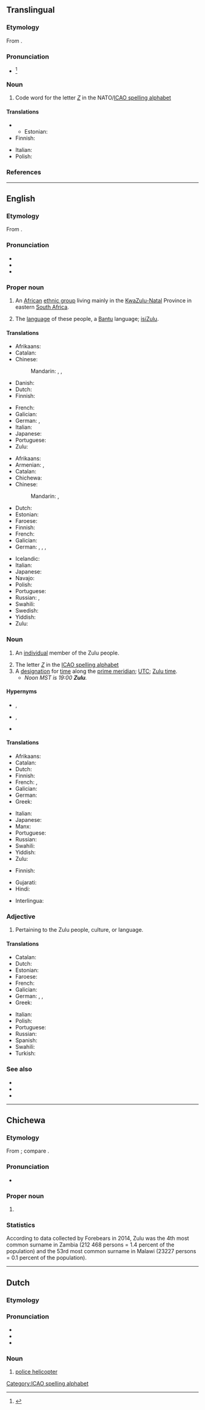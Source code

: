 {{also|zulu|zulú|zulù|żulu}}
==Translingual==

===Etymology===
From {{der|mul|en|Zulu}}.

===Pronunciation===
* {{IPA|mul|[ˈzuːluː]}}<ref name=":3">{{Cite book|url=https://www.icao.int/Meetings/anconf12/Document%20Archive/AN10_V2_cons%5B1%5D.pdf|title=Annex 10 to the Convention on International Civil Aviation: Aeronautical Telecommunications; Volume II Communication Procedures including those with PANS status|page=§5.2.1.3, Figure 5–1|publisher=International Civil Aviation Organization|edition=6th|date=October 2001|access-date=23 January 2019|archive-url=https://web.archive.org/web/20190331002913/https://www.icao.int/Meetings/anconf12/Document%20Archive/AN10_V2_cons%5B1%5D.pdf|archive-date=31 March 2019|url-status=live}}</ref>

===Noun===
{{head|mul|noun}}

# Code word for the letter ''[[Z]]'' in the NATO/[[ICAO spelling alphabet]]

====Translations====
{{trans-top|the letter "Z" in a national spelling alphabet}}
** Estonian: {{t+|et|Zürich}}
* Finnish: {{t+|fi|tseta}}
{{trans-mid}}
* Italian: {{t|it|Zara}}
* Polish: {{t+|pl|zulu}}
{{trans-bottom}}

===References===
<references/>

[[Category:ICAO spelling alphabet]]

----

==English==
{{wikipedia|Zulu (disambiguation)}}

===Etymology===
From {{der|en|zu|umZulu}}.

===Pronunciation===
* {{IPA|en|/ˈzuːluː/}}
* {{audio|en|En-ca-Zulu.oga|Audio (Canada)}}
* {{rhymes|en|uːluː|s=2}}

===Proper noun===
{{en-proper noun}}

# {{topics|en|Ethnonyms}} An [[African]] [[ethnic group]] living mainly in the [[KwaZulu-Natal]] Province in eastern [[South Africa]].
# {{topics|en|Languages}} {{lb|en|uncountable}} The [[language]] of these people, a [[Bantu]] language; [[isiZulu]].
#: {{syn|en|isiZulu}}

====Translations====
{{trans-top|African ethnic group}}
* Afrikaans: {{t+|af|Zoeloe}}
* Catalan: {{t+|ca|zulu}}
* Chinese:
*: Mandarin: {{t|cmn|祖魯族人}}, {{t|cmn|祖鲁族人|tr=Zǔlǔ zúrén}},{{t+|cmn|祖鲁人}}
* Danish: {{t|da|Zulu}}
* Dutch: {{t+|nl|Zoeloes|p}}
* Finnish: {{t|fi|zulut|p}}
{{trans-mid}}
* French: {{t+|fr|Zoulous|m-p}}
* Galician: {{t+|gl|zulú}}
* German: {{t+|de|Zulu|m-p}}, {{t+|de|Zulus|m-p}}
* Italian: {{t+|it|zulù|m|f}}
* Japanese: {{t|ja|ズールー族|tr=zūrū-zoku}}
* Portuguese: {{t+|pt|zulu}}
* Zulu: {{t|zu|amaZulu|c6}}
{{trans-bottom}}

{{trans-top|language}}
* Afrikaans: {{t+|af|Zoeloe}}
* Armenian: {{t+|hy|զուլու}}, {{t+|hy|զուլուերեն}}
* Catalan: {{t+|ca|zulu|m}}
* Chichewa: {{t|ny|Chizulu}}
* Chinese:
*: Mandarin: {{t|cmn|祖魯語}}, {{t|cmn|祖鲁语|tr=Zǔlǔyǔ}}
* Dutch: {{t+|nl|Zoeloe|n}}
* Estonian: {{t|et|suulu}}
* Faroese: {{t|fo|sulu|n}}
* Finnish: {{t+|fi|zulu}}
* French: {{t+|fr|zoulou|m}}
* Galician: {{t+|gl|zulú}}
* German: {{t+|de|Zulu|n}}, {{t|de|Zulusprache|f}}, {{t|de|Zuluisch|n}}, {{t+|de|isiZulu|n}}
{{trans-mid}}
* Icelandic: {{t|is|súlú}}
* Italian: {{t+|it|zulù|m}}
* Japanese: {{t+|ja|ズールー語|tr=zūrū-go}}
* Navajo: {{t|nv|Zulu Dineʼé bizaad}}
* Polish: {{t+|pl|zulu|n}}
* Portuguese: {{t+|pt|zulu}}
* Russian: {{t+|ru|зу́лу|m}}, {{t+|ru|зулу́сский|m}}
* Swahili: {{t|sw|Kizulu}}
* Swedish: {{t+|sv|zulu|c}}
* Yiddish: {{t|yi|זולו|n}}
* Zulu: {{t+|zu|isiZulu|c7}}
{{trans-bottom}}

===Noun===
{{en-noun|~|Zulu|s}}

# {{lb|en|countable}} An [[individual]] member of the Zulu people.
# The letter ''[[Z]]'' in the [[ICAO spelling alphabet]]
# A [[designation]] for [[time]] along the [[prime meridian]]; [[UTC]]; [[Zulu time]].
#* ''Noon MST is 19:00 '''Zulu'''.''

====Hypernyms====
* {{sense|member of the Zulu people}} {{l|en|human}}, {{l|en|individual}}
* {{sense|the letter "Z" in ICAO spelling alphabet}} {{l|en|character}}, {{l|en|letter}}
* {{sense|Zulu time}} {{l|en|time zone}}

====Translations====
{{trans-top|member of the Zulu people}}
* Afrikaans: {{t+|af|Zoeloe}}
* Catalan: {{t+|ca|zulu}}
* Dutch: {{t+|nl|Zoeloe|m}}
* Finnish: {{t+|fi|zulu}}
* French: {{t+|fr|Zoulou|m}}, {{t+|fr|Zouloue|f}}
* Galician: {{t+|gl|zulú}}
* German: {{t+|de|Zulu|m|f}}
* Greek: {{t+|el|Ζουλού}}
{{trans-mid}}
* Italian: {{t+|it|zulù|m|f}}
* Japanese: {{t|ja|ズールー人|tr=zūrū-jin}}
* Manx: {{t|gv|Sooloo|m}}
* Portuguese: {{t+|pt|zulu}}
* Russian: {{t+|ru|зулу́с|m}}
* Swahili: {{t|sw|Mzulu}}
* Yiddish: {{t|yi|זולו|m}}
* Zulu: {{t|zu|umZulu|c1|c6}}
{{trans-bottom}}

{{trans-top|Zulu time}}
* Finnish: {{t+|fi|UTC}}
{{trans-mid}}
{{trans-bottom}}

{{checktrans-top}}
* Gujarati: {{t-check|gu|ઝૂલૂ}}
* Hindi: {{t+check|hi|ज़ूलू}}
{{trans-mid}}
* Interlingua: {{t-check|ia|Zulu}}
{{trans-bottom}}

===Adjective===
{{en-adj|-}}

# Pertaining to the Zulu people, culture, or language.

====Translations====
{{trans-top|pertaining to the Zulu people, culture, or language}}
* Catalan: {{t+|ca|zulu}}
* Dutch: {{t+|nl|Zoeloe}}
* Estonian: {{t|et|suulu}}
* Faroese: {{t|fo|sulu|n}}
* French: {{t+|fr|zoulou}}
* Galician: {{t+|gl|zulú}}
* German: {{t|de|Zulu-}}, {{t|de|zulu-}}, {{t|de|zuluisch}}
* Greek: {{t+|el|Ζουλού}}
{{trans-mid}}
* Italian: {{t+|it|zulù}}
* Polish: {{t|pl|Zulus}}
* Portuguese: {{t+|pt|zulu}}
* Russian: {{t+|ru|зулу́сский}}
* Spanish: {{t+|es|zulú}}
* Swahili: {{t|sw|Kizulu}}
* Turkish: {{t+|tr|Zuluca}}
{{trans-bottom}}

===See also===
* {{langcat|zu}}
* {{langlist}}
* {{ISO 639|link=Ethnologue|1code=zu|code=zul}}

----

==Chichewa==

===Etymology===
From {{der|ny|ngo|-}}; compare {{cog|zu|umZulu}}.

===Pronunciation===
* {{ny-IPA|Zúlu}}

===Proper noun===
{{ny-proper noun|Zúlu}}

# {{surname|ny|from=Ngoni}}

===Statistics===
According to data collected by Forebears in 2014, Zulu was the 4th most common surname in Zambia (212 468 persons = 1.4 percent of the population) and the 53rd most common surname in Malawi (23227 persons = 0.1 percent of the population).

----

==Dutch==

===Etymology===
{{rfe|nl}}

===Pronunciation===
* {{IPA|nl|/ˈzulu/}}
* {{audio|nl|Nl-Zulu.ogg|Audio}}
* {{homophones|nl|Zoeloe}}

===Noun===
{{nl-noun||Zulu's|-}}

# {{topics|nl|Aircraft}} {{lb|nl|police|slang}} [[police helicopter]]
#: {{syn|nl|politiehelikopter}}